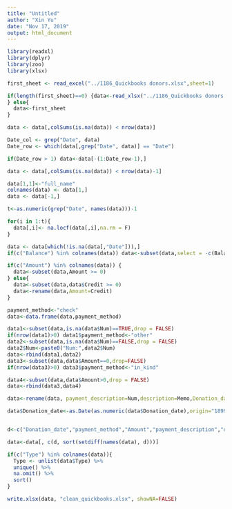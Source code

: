 ---
title: "Untitled"
author: "Xin Yu"
date: "Nov 17, 2019"
output: html_document
---

```{r, warning=FALSE, message=FALSE}
library(readxl)
library(dplyr)
library(zoo)
library(xlsx)

first_sheet <- read_excel("../1186_Quickbooks donors.xlsx",sheet=1)

if(length(first_sheet)==0) {data<-read_xlsx("../1186_Quickbooks donors.xlsx",sheet=2,col_names = FALSE)
} else{
  data<-first_sheet
}


```

```{r}
data <- data[,colSums(is.na(data)) < nrow(data)]

Date_col <- grep("Date", data)
Date_row <- which(data[,grep("Date", data)] == "Date")
```

```{r}
if(Date_row > 1) data<-data[-(1:Date_row-1),]

data <- data[,colSums(is.na(data)) < nrow(data)-1]

data[1,1]<-"full_name"
colnames(data) <- data[1,]
data <- data[-1,]
```

```{r}
t<-as.numeric(grep("Date", names(data)))-1

for(i in 1:t){
  data[,i]<- na.locf(data[,i],na.rm = F)
}

data <- data[which(!is.na(data[,"Date"])),]
if(c("Balance") %in% colnames(data)) data<-subset(data,select = -c(Balance)) 

if(c("Amount") %in% colnames(data)) {
  data<-subset(data,Amount >= 0)
} else{
  data<-subset(data,data$Credit >= 0)
  data<-rename(data,Amount=Credit)
}

payment_method<-"check"
data<-data.frame(data,payment_method)

data1<-subset(data,is.na(data$Num)==TRUE,drop = FALSE)
if(nrow(data1)>0) data1$payment_method<-"other"
data2<-subset(data,is.na(data$Num)==FALSE,drop = FALSE)
data2$Num<-paste0("Num:",data2$Num)
data<-rbind(data1,data2)
data3<-subset(data,data$Amount==0,drop=FALSE)
if(nrow(data3)>0) data3$payment_method<-"in_kind"

data4<-subset(data,data$Amount>0,drop = FALSE)
data<-rbind(data3,data4)


```

```{r}
data<-rename(data, payment_description=Num,description=Memo,Donation_date=Date)

data$Donation_date<-as.Date(as.numeric(data$Donation_date),origin="1899-12-30")


d<-c("Donation_date","payment_method","Amount","payment_description","description")

data<-data[, c(d, sort(setdiff(names(data), d)))]

if(c("Type") %in% colnames(data)){
  Type <- unlist(data$Type) %>%
  unique() %>%
  na.omit() %>%
  sort()
}

write.xlsx(data, "clean_quickbooks.xlsx", showNA=FALSE)


```
























